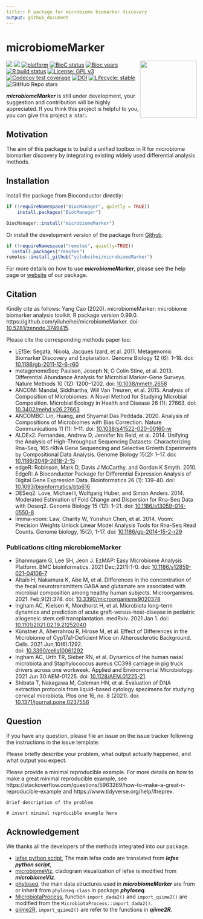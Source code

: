 ```yaml
---
title:: R package for microbiome biomarker discovery
output: github_document
---
```


<!-- README.md is generated from README.Rmd. Please edit that file -->

# microbiomeMarker

<a href='https://github.com/yiluheihei/microbiomeMarker'/><img src='man/figures/microbiomeMarker.png' height="150" align="right" style="float:right; height:150px;" />

<!-- badges: start -->
[![](https://img.shields.io/badge/release%20version-1.0.0-green.svg)](https://www.bioconductor.org/packages/microbiomeMarker)
[![](https://img.shields.io/badge/devel%20version-1.1.1-green.svg)](https://github.com/yiluheihei/microbiomeMarker)
[![platform](http://www.bioconductor.org/shields/availability/devel/microbiomeMarker.svg)](https://www.bioconductor.org/packages/devel/bioc/html/microbiomeMarker.html#archives)
[![BioC status](http://www.bioconductor.org/shields/build/release/bioc/microbiomeMarker.svg)](https://bioconductor.org/checkResults/release/bioc-LATEST/microbiomeMarker)
[![Bioc years](http://www.bioconductor.org/shields/years-in-bioc/microbiomeMarker.svg)](https://www.bioconductor.org/packages/devel/bioc/html/microbiomeMarker.html#since)
[![R build status](https://github.com/yiluheihei/microbiomeMarker/workflows/R-CMD-check-bioc/badge.svg)](https://github.com/yiluheihei/microbiomeMarker/actions)
[![License: GPL v3](https://img.shields.io/badge/License-GPLv3-blue.svg)](https://github.com/yiluheihei/microbiomeMarker/blob/master/LICENSE.md)
[![Codecov test coverage](https://codecov.io/gh/yiluheihei/microbiomeMarker/branch/master/graph/badge.svg)](https://codecov.io/gh/yiluheihei/microbiomeMarker?branch=master)
[![DOI](https://zenodo.org/badge/215731961.svg)](https://zenodo.org/badge/latestdoi/215731961)
[![Lifecycle: stable](https://img.shields.io/badge/lifecycle-stable-brightgreen.svg)](https://lifecycle.r-lib.org/articles/stages.html#stable)
![GitHub Repo stars](https://img.shields.io/github/stars/yiluheihei/microbiomeMarker?style=social)
<!-- badges: end -->

***microbiomeMarker*** is still under development, your suggestion and contribution will be highly appreciated. If you think this project is helpful to you, you can give this project a :star:.

## Motivation

The aim of this package is to build a unified toolbox in R for microbiome 
biomarker discovery by integrating existing widely used differential analysis methods.

## Installation

Install the package from Bioconductor directly:

```r
if (!requireNamespace("BiocManager", quietly = TRUE))
    install.packages("BiocManager")

BiocManager::install("microbiomeMarker")
```

Or install the development version of the package from
[Github](https://github.com/yiluheihei/microbiomeMarker). 

```r
if (!requireNamespace("remotes", quietly=TRUE))
  install.packages("remotes")
remotes::install_github("yiluheihei/microbiomeMarker")
```

For more details on how to use ***microbiomeMarker***, please see the help page 
or [website](https://yiluheihei.github.io/microbiomeMarker/index.html) of our 
package.

## Citation

Kindly cite as follows:  Yang Cao (2020). microbiomeMarker: microbiome biomarker
analysis toolkit. R package version 0.99.0. 
https://github.com/yiluheihei/microbiomeMarker. 
doi: [10.5281/zenodo.3749415](https://doi.org/10.5281/zenodo.3749415).

Please cite the corresponding methods paper too:

- LEfSe: Segata, Nicola, Jacques Izard, et al. 2011. Metagenomic Biomarker 
  Discovery and Explanation. Genome Biology 12 (6): 1–18. 
  doi: [10.1186/gb-2011-12-6-r60](https://doi.org/10.1186/gb-2011-12-6-r60)
- metagenomeSeq: Paulson, Joseph N, O Colin Stine, et al. 2013. Differential 
  Abundance Analysis for Microbial Marker-Gene Surveys. Nature Methods 10 (12): 
  1200–1202. doi: [10.1038/nmeth.2658](https://doi.org/10.1038/nmeth.2658)
- ANCOM: Mandal, Siddhartha, Will Van Treuren, et al. 2015. Analysis of 
  Composition of Microbiomes: A Novel Method for Studying Microbial Composition.
  Microbial Ecology in Health and Disease 26 (1): 27663. 
  doi: [10.3402/mehd.v26.27663](https://doi.org/10.3402/mehd.v26.27663)
- ANCOMBC: Lin, Huang, and Shyamal Das Peddada. 2020. Analysis of Compositions 
  of Microbiomes with Bias Correction. Nature Communications 11 (1): 1–11. 
   doi: [10.1038/s41522-020-00160-w](https://doi.org/10.1038/s41522-020-00160-w)
- ALDEx2: Fernandes, Andrew D, Jennifer Ns Reid, et al. 2014. Unifying the 
  Analysis of High-Throughput Sequencing Datasets: Characterizing Rna-Seq, 16S 
  rRNA Gene Sequencing   and Selective Growth Experiments by Compositional Data 
  Analysis.  Genome Biology 15(2): 1–17. 
  doi: [10.1186/2049-2618-2-15](https://doi.org/10.1186/2049-2618-2-15)
- edgeR: Robinson, Mark D, Davis J McCarthy, and Gordon K Smyth. 2010. EdgeR: A
  Bioconductor Package for Differential Expression Analysis of Digital Gene 
  Expression Data. Bioinformatics 26 (1): 139–40. doi: 
  [10.1093/bioinformatics/btp616](https://doi.org/10.1093/bioinformatics/btp616)
- DESeq2: Love, Michael I, Wolfgang Huber, and Simon Anders. 2014. Moderated 
  Estimation of Fold Change and Dispersion for Rna-Seq Data with Deseq2. Genome 
  Biology 15 (12): 1–21. 
  doi: [10.1186/s13059-014-0550-8](https://doi.org/10.1186/s13059-014-0550-8)
- limma-voom: Law, Charity W, Yunshun Chen, et al. 2014. Voom: Precision Weights
  Unlock Linear Model Analysis Tools for Rna-Seq Read Counts. Genome biology, 
  15(2), 1-17. 
  doi: [10.1186/gb-2014-15-2-r29](https://doi.org/10.1186/gb-2014-15-2-r29)

### Publications citing microbiomeMarker

- Shanmugam G, Lee SH, Jeon J. EzMAP: Easy Microbiome Analysis Platform. BMC
  bioinformatics. 2021 Dec;22(1):1-0. doi: 
  [10.1186/s12859-021-04106-7](https://doi.org/10.1186/s12859-021-04106-7)
- Altaib H, Nakamura K, Abe M, et al. Differences in the concentration of the 
  fecal neurotransmitters GABA and glutamate are associated with microbial 
  composition among healthy human subjects. Microorganisms. 2021. Feb;9(2):378. 
  doi: 
  [10.3390/microorganisms9020378](https://doi.org/10.3390/microorganisms9020378)
- Ingham AC, Kielsen K, Mordhorst H, et al. Microbiota long-term dynamics and 
  prediction of acute graft-versus-host-disease in pediatric allogeneic stem 
  cell transplantation.   medRxiv. 2021 Jan 1. doi: 
  [10.1101/2021.02.19.21252040](https://doi.org/10.1101/2021.02.19.21252040)
- Künstner A, Aherrahrou R, Hirose M, et al. Effect of Differences in the 
  Microbiome of Cyp17a1-Deficient Mice on Atherosclerotic Background. Cells. 
  2021 Jun;10(6):1292.   
  doi: [10.3390/cells10061292](https://doi.org/10.3390/cells10061292)
- Ingham AC, Urth TR, Sieber RN, et al. Dynamics of the human nasal microbiota 
  and Staphylococcus aureus CC398 carriage in pig truck drivers across one 
  workweek. Applied and Environmental Microbiology. 2021 Jun 30:AEM-01225.
  doi: [10.1128/AEM.01225-21](https://doi.org/10.1128/AEM.01225-21).
- Shibata T, Nakagawa M, Coleman HN, et al. Evaluation of DNA extraction 
  protocols from liquid-based cytology specimens for studying cervical 
  microbiota. Plos one 16, no. 8 (2021).
  doi: [10.1371/journal.pone.0237556](https://doi.org/10.1371/journal.pone.0237556)

## Question

If you have any question, please file an issue on the issue tracker following 
the instructions in the issue template:

Please briefly describe your problem, what output actually happened, and what 
output you expect.

Please provide a minimal reproducible example. For more details on how to make 
a great minimal reproducible example, see https://stackoverflow.com/questions/5963269/how-to-make-a-great-r-reproducible-example 
and https://www.tidyverse.org/help/#reprex.

```
Brief description of the problem

# insert minimal reprducible example here
```

## Acknowledgement

We thanks all the developers of the methods integrated into our package.

- [lefse python script](https://bitbucket.org/biobakery/biobakery/wiki/lefse), 
  The main lefse code are translated from ***lefse python script***,
- [microbiomeViz](https://github.com/lch14forever/microbiomeViz), cladogram 
  visualization of lefse is modified from ***microbiomeViz***.
- [phyloseq](https://github.com/joey711/phyloseq), the main data structures used 
  in ***microbiomeMarker*** are from or inherit from `phyloseq-class` in package 
  ***phyloseq***.
- [MicrobiotaProcess](https://github.com/YuLab-SMU/MicrobiotaProcess), function 
  `import_dada2()` and `import_qiime2()` are modified from the 
  `MicrobiotaProcess::import_dada2()`.
- [qiime2R](https://github.com/jbisanz/qiime2R), `import_qiime2()` are refer to 
  the functions in ***qiime2R***.
